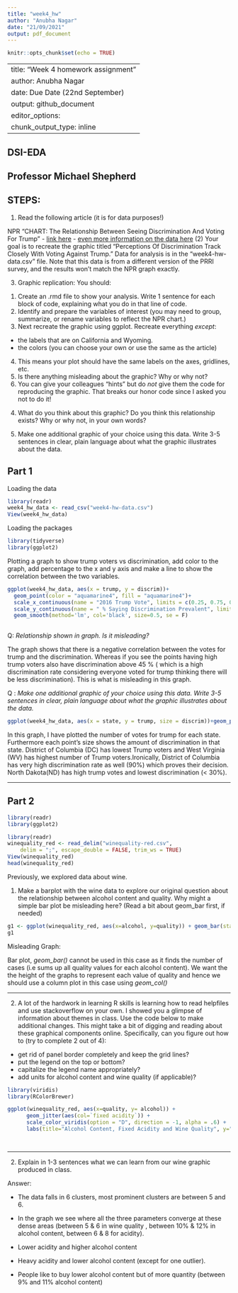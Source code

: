 ```yaml
---
title: "week4_hw"
author: "Anubha Nagar"
date: "21/09/2021"
output: pdf_document
---
```


```r
knitr::opts_chunk$set(echo = TRUE)
```

---
title: "Week 4 homework assignment"
author: Anubha Nagar
date: Due Date (22nd September)
output: github_document
editor_options:
  chunk_output_type: inline
---

## DSI-EDA
## Professor Michael Shepherd

## STEPS:

(1) Read the following article (it is for data purposes!)

NPR "CHART: The Relationship Between Seeing Discrimination And Voting For Trump"
- [link here](https://www.npr.org/2017/08/18/544265493/chart-the-relationship-between-seeing-discrimination-and-voting-for-trump)
- [even more information on the data here](https://www.prri.org/research/americans-views-discrimination-immigrants-blacks-lgbt-sex-marriage-immigration-reform/)
(2) Your goal is to recreate the graphic titled "Perceptions Of Discrimination Track Closely With Voting Against Trump." Data for analysis is in the "week4-hw-data.csv" file. Note that this data is from a different version of the PRRI survey, and the results won't match the NPR graph exactly.

(3) Graphic replication: You should:
1. Create an .rmd file to show your analysis. Write 1 sentence for each block of code, explaining what you do in that line of code.
2. Identify and prepare the variables of interest (you may need to group, summarize, or rename variables to reflect the NPR chart.)
3. Next recreate the graphic using ggplot. Recreate everything *except*:
  - the labels that are on California and Wyoming.
  - the colors (you can choose your own or use the same as the article)
4. This means your plot should have the same labels on the axes, gridlines, etc.
5. Is there anything misleading about the graphic? Why or why not?
6. You can give your colleagues "hints" but do *not* give them the code for reproducing the graphic. That breaks our honor code since I asked you not to do it!

(4) What do you think about this graphic? Do you think this relationship exists? Why or why not, in your own words?


(5) Make one additional graphic of your choice using this data. Write 3-5 sentences in clear, plain language about what the graphic illustrates about the data.

## Part 1

Loading the data
```r
library(readr)
week4_hw_data <- read_csv("week4-hw-data.csv")
View(week4_hw_data)
```
Loading the packages
```r
library(tidyverse)
library(ggplot2)
```
Plotting a graph to show trump voters vs discrimination, add color to the graph, add percentage to the x and y axis and make a line to show the correlation between the two variables. 
```r
ggplot(week4_hw_data, aes(x = trump, y = discrim))+
  geom_point(color = "aquamarine4", fill = "aquamarine4")+
  scale_x_continuous(name = "2016 Trump Vote", limits = c(0.25, 0.75, 0.5), labels = function(x){paste0(x*100, '%')})+
  scale_y_continuous(name = " % Saying Discrimination Prevalent", limits = c(0.26, 0.5, 0.2), labels = function(x){paste0(x*100, '%')})+ 
  geom_smooth(method='lm', col='black', size=0.5, se = F)
                                                                                                                                                                                                                                                                       
```

Q: *Relationship shown in graph. Is it misleading?*

The graph shows that there is a negative correlation between the votes for trump and the discrimination. Whereas if you see the points having high trump voters also have discrimination above 45 % ( which is a high discrimination rate considering everyone voted for trump thinking there will be less discrimination). This is what is misleading in this graph. 

Q : *Make one additional graphic of your choice using this data. Write 3-5 sentences in clear, plain language about what the graphic illustrates about the data.*

```r
ggplot(week4_hw_data, aes(x = state, y = trump, size = discrim))+geom_point(col = "purple", alpha = 0.4)+theme(axis.text.x = element_text(angle=90, hjust=1))
```

In this graph, I have plotted the number of votes for trump for each state. Furthermore each point's size shows the amount of discrimination in that state. District of Columbia (DC) has lowest Trump voters and West Virginia (WV) has highest number of Trump voters.Ironically, District of Columbia has very high discrimination rate as well (90%) which proves their decision. North Dakota(ND) has high trump votes and lowest discrimination (< 30%). 

-------------------------------------------------------------------------

## Part 2
```r
library(readr) 
library(ggplot2)
```

```r
library(readr)
winequality_red <- read_delim("winequality-red.csv", 
    delim = ";", escape_double = FALSE, trim_ws = TRUE)
View(winequality_red)
head(winequality_red)
```

Previously, we explored data about wine. 

1. Make a barplot with the wine data to explore our original question about the relationship between alcohol content and quality. Why might a simple bar plot be misleading here? (Read a bit about geom_bar first, if needed)


```r
g1 <- ggplot(winequality_red, aes(x=alcohol, y=quality)) + geom_bar(stat="identity", color = "purple", fill = "purple", alpha = 0.5)
g1
```

Misleading Graph: 

Bar plot, *geom_bar()* cannot be used in this case as it finds the number of cases (i.e sums up all quality values for each alcohol content). We want the the height of the graphs to represent each value of quality and hence we should use a column plot in this case using *geom_col()*

----------------------------------------------------------------------------

2. A lot of the hardwork in learning R skills is learning how to read helpfiles and use stackoverflow on your own. I showed you a glimpse of information about themes in class. Use the code below to make additional changes. This might take a bit of digging and reading about these graphical components online. Specifically, can you figure out how to (try to complete 2 out of 4):

* get rid of panel border completely and keep the grid lines?
* put the legend on the top or bottom?
* capitalize the legend name appropriately?
* add units for alcohol content and wine quality (if applicable)?

```r
library(viridis)
library(RColorBrewer)

ggplot(winequality_red, aes(x=quality, y= alcohol)) +
      geom_jitter(aes(col=`fixed acidity`)) +
      scale_color_viridis(option = "D", direction = -1, alpha = .6) +
      labs(title="Alcohol Content, Fixed Acidity and Wine Quality", y="Alcohol Content", x="Wine Quality")  + theme(panel.border = element_blank())+ theme(legend.position="top")+ guides(col=guide_colorbar("Fixed Acidity"))+ scale_y_continuous(labels = function(x){paste0(x, '%')})

      
```

------------------------------------------------------------------------

2. Explain in 1-3 sentences what we can learn from our wine graphic produced in class.

Answer:

* The data falls in 6 clusters, most prominent clusters are between 5 and 6. 

* In the graph we see where all the three parameters converge at these dense areas (between 5 & 6 in wine quality , between 10% & 12% in alcohol content, between 6 & 8 for acidity).

* Lower acidity and higher alcohol content 

* Heavy acidity and lower alcohol content (except for one outlier).

* People like to buy lower alcohol content but of more quantity (between 9% and 11% alcohol content)

